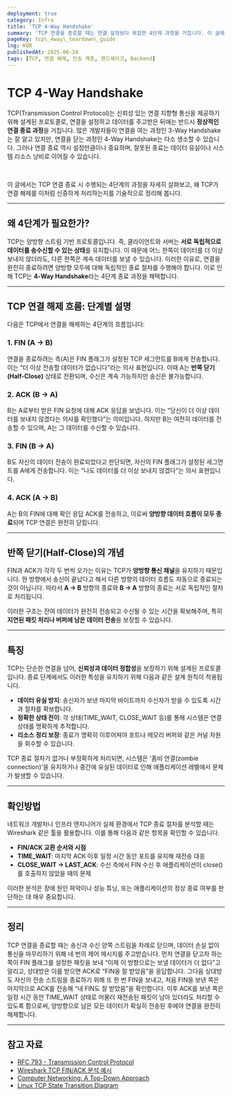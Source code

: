 ```yaml
---
deployment: true
category: Infra
title: 'TCP 4-Way Handshake'
summary: 'TCP 연결을 종료할 때는 연결 설정보다 복잡한 4단계 과정을 거칩니다. 이 글에서는 TCP 4-Way 핸드셰이크 구조를 통해 안전하고 신중하게 연결을 해제하는 방법을 알아봅니다.'
pageKey: tcp\_4way\_teardown\_guide
lng: KOR
publishedAt: 2025-06-24
tags: [TCP, 연결 해제, 전송 계층, 핸드셰이크, Backend]
---
```


# TCP 4-Way Handshake

TCP(Transmission Control Protocol)는 신뢰성 있는 연결 지향형 통신을 제공하기 위해 설계된 프로토콜로, 연결을 설정하고 데이터를 주고받은 뒤에는 반드시 **정상적인 연결 종료 과정**을 거칩니다. 많은 개발자들이 연결을 여는 과정인 3-Way Handshake는 잘 알고 있지만, 연결을 닫는 과정인 4-Way Handshake는 다소 생소할 수 있습니다. 그러나 연결 종료 역시 설정만큼이나 중요하며, 잘못된 종료는 데이터 유실이나 시스템 리소스 낭비로 이어질 수 있습니다.

<br />

이 글에서는 TCP 연결 종료 시 수행되는 4단계의 과정을 자세히 살펴보고, 왜 TCP가 연결 해제를 이처럼 신중하게 처리하는지를 기술적으로 정리해 봅니다.

---

## 왜 4단계가 필요한가?

TCP는 양방향 스트림 기반 프로토콜입니다. 즉, 클라이언트와 서버는 **서로 독립적으로 데이터를 송수신할 수 있는 상태**를 유지합니다. 이 때문에 어느 한쪽이 데이터를 더 이상 보내지 않더라도, 다른 한쪽은 계속 데이터를 보낼 수 있습니다. 이러한 이유로, 연결을 완전히 종료하려면 양방향 모두에 대해 독립적인 종료 절차를 수행해야 합니다. 이로 인해 TCP는 **4-Way Handshake**라는 4단계 종료 과정을 채택합니다.

---

## TCP 연결 해제 흐름: 단계별 설명

다음은 TCP에서 연결을 해제하는 4단계의 흐름입니다:

### 1. FIN (A → B)

연결을 종료하려는 측(A)은 FIN 플래그가 설정된 TCP 세그먼트를 B에게 전송합니다. 이는 “더 이상 전송할 데이터가 없습니다”라는 의사 표현입니다. 이때 A는 **반쪽 닫기(Half-Close)** 상태로 전환되며, 수신은 계속 가능하지만 송신은 불가능합니다.

### 2. ACK (B → A)

B는 A로부터 받은 FIN 요청에 대해 ACK 응답을 보냅니다. 이는 “당신이 더 이상 데이터를 보내지 않겠다는 의사를 확인했다”는 의미입니다. 하지만 B는 여전히 데이터를 전송할 수 있으며, A는 그 데이터를 수신할 수 있습니다.

### 3. FIN (B → A)

B도 자신의 데이터 전송이 완료되었다고 판단되면, 자신의 FIN 플래그가 설정된 세그먼트를 A에게 전송합니다. 이는 “나도 데이터를 더 이상 보내지 않겠다”는 의사 표현입니다.

### 4. ACK (A → B)

A는 B의 FIN에 대해 확인 응답 ACK를 전송하고, 이로써 **양방향 데이터 흐름이 모두 종료**되며 TCP 연결은 완전히 닫힙니다.

---

## 반쪽 닫기(Half-Close)의 개념

FIN과 ACK가 각각 두 번씩 오가는 이유는 TCP가 **양방향 통신 채널**을 유지하기 때문입니다. 한 방향에서 송신이 끝났다고 해서 다른 방향의 데이터 흐름도 자동으로 종료되는 것이 아닙니다. 따라서 **A → B** 방향의 종료와 **B → A** 방향의 종료는 서로 독립적인 절차로 처리됩니다.

이러한 구조는 잔여 데이터가 완전히 전송되고 수신될 수 있는 시간을 확보해주며, 특히 **지연된 패킷 처리나 버퍼에 남은 데이터 전송**을 보장할 수 있습니다.

---

## 특징

TCP는 단순한 연결을 넘어, **신뢰성과 데이터 정합성**을 보장하기 위해 설계된 프로토콜입니다. 종료 단계에서도 이러한 특성을 유지하기 위해 다음과 같은 설계 원칙이 적용됩니다.

- **데이터 유실 방지**: 송신자가 보낸 마지막 바이트까지 수신자가 받을 수 있도록 시간과 절차를 확보합니다.
- **정확한 상태 전이**: 각 상태(TIME_WAIT, CLOSE_WAIT 등)를 통해 시스템은 연결 상태를 명확하게 추적합니다.
- **리소스 정리 보장**: 종료가 명확히 이루어져야 포트나 메모리 버퍼와 같은 커널 자원을 회수할 수 있습니다.

TCP 종료 절차가 없거나 부정확하게 처리되면, 시스템은 '좀비 연결(zombie connection)'을 유지하거나 중간에 유실된 데이터로 인해 애플리케이션 레벨에서 문제가 발생할 수 있습니다.

---

## 확인방법

네트워크 개발자나 인프라 엔지니어가 실제 환경에서 TCP 종료 절차를 분석할 때는 Wireshark 같은 툴을 활용합니다. 이를 통해 다음과 같은 항목을 확인할 수 있습니다.

- **FIN/ACK 교환 순서와 시점**
- **TIME_WAIT**: 마지막 ACK 이후 일정 시간 동안 포트를 유지해 재전송 대응
- **CLOSE_WAIT → LAST_ACK**: 수신 측에서 FIN 수신 후 애플리케이션이 close()를 호출하지 않았을 때의 문제

이러한 분석은 장애 원인 파악이나 성능 튜닝, 또는 애플리케이션의 정상 종료 여부를 판단하는 데 매우 중요합니다.

---

## 정리

TCP 연결을 종료할 때는 송신과 수신 양쪽 스트림을 차례로 닫으며, 데이터 손실 없이 통신을 마무리하기 위해 네 번의 제어 메시지를 주고받습니다. 먼저 연결을 닫고자 하는 쪽이 FIN 플래그를 설정한 패킷을 보내 “이제 이 방향으로는 보낼 데이터가 더 없다”고 알리고, 상대방은 이를 받으면 ACK로 “FIN을 잘 받았음”을 응답합니다. 그다음 상대방도 자신의 전송 스트림을 종료하기 위해 또 한 번 FIN을 보내고, 처음 FIN을 보낸 쪽은 마지막으로 ACK를 전송해 “내 FIN도 잘 받았음”을 확인합니다. 이후 ACK를 보낸 쪽은 일정 시간 동안 TIME_WAIT 상태로 머물러 재전송된 패킷이 남아 있더라도 처리할 수 있도록 함으로써, 양방향으로 남은 모든 데이터가 확실히 전송된 후에야 연결을 완전히 해제합니다.

---

## 참고 자료

- [RFC 793 - Transmission Control Protocol](https://datatracker.ietf.org/doc/html/rfc793)
- [Wireshark TCP FIN/ACK 분석 예시](https://wiki.wireshark.org/TCP)
- [Computer Networking: A Top-Down Approach](https://book.douban.com/subject/25900403/)
- [Linux TCP State Transition Diagram](https://tcpipguide.com/free/t_TCPOperationalOverviewandtheTCPFiniteStateMachineF-2.htm)
